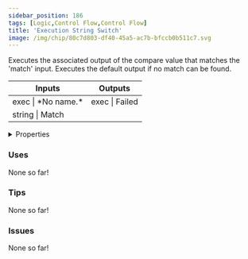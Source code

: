 ```yaml
---
sidebar_position: 186
tags: [Logic,Control Flow,Control Flow]
title: 'Execution String Switch'
image: /img/chip/80c7d803-df40-45a5-ac7b-bfccb0b511c7.svg
---
```


Executes the associated output of the compare value that matches the 'match' input. Executes the default output if no match can be found.



<IChip uuid="80c7d803-df40-45a5-ac7b-bfccb0b511c7"/>

<table><thead><tr><th>Inputs</th><th>Outputs</th></tr></thead><tbody><tr><td>exec | *No name.*</td><td>exec | Failed</td></tr><tr><td>string | Match</td><td /></tr></tbody></table>

<details>
  <summary>Properties</summary>
  <div>
    <div>
    <table>
      <tbody>
        <tr>
          <td>Is beta required?</td>
          <td>No</td>
        </tr>
        <tr>
          <td>Is chip a trolling risk?</td>
          <td>No</td>
        </tr>
        <tr>
          <td>Is chip a role assignment risk?</td>
          <td>No</td>
        </tr>
        <tr>
          <td>Chip UUID</td>
          <td>80c7d803-df40-45a5-ac7b-bfccb0b511c7</td>
        </tr>
        <tr>
          <td>Room availability</td>
          <td>Available everywhere</td>
        </tr>
      </tbody>
    </table>
    </div>
  </div>
</details>

### Uses

None so far!

### Tips

None so far!

### Issues

None so far!